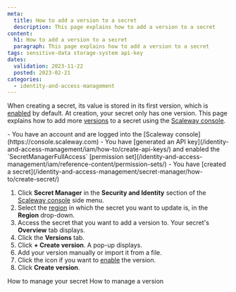 ```yaml
---
meta:
  title: How to add a version to a secret
  description: This page explains how to add a version to a secret
content:
  h1: How to add a version to a secret
  paragraph: This page explains how to add a version to a secret
tags: sensitive-data storage-system api-key
dates:
  validation: 2023-11-22
  posted: 2023-02-21
categories:
  - identity-and-access-management
---
```


When creating a secret, its value is stored in its first version, which is [enabled](/identity-and-access-management/secret-manager/concepts/#enabling-a-version) by default. At creation, your secret only has one version.
This page explains how to add more [versions](/identity-and-access-management/secret-manager/concepts/#version) to a secret using the [Scaleway console](https://console.scaleway.com).

<Macro id="iam-requirements" />

<Message type="requirement">
  - You have an account and are logged into the [Scaleway console](https://console.scaleway.com)
  - You have [generated an API key](/identity-and-access-management/iam/how-to/create-api-keys/) and enabled the `SecretManagerFullAccess` [permission set](/identity-and-access-management/iam/reference-content/permission-sets/)
  - You have [created a secret](/identity-and-access-management/secret-manager/how-to/create-secret/)
</Message>

1. Click **Secret Manager** in the **Security and Identity** section of the [Scaleway console](https://console.scaleway.com/) side menu.
2. Select the [region](/identity-and-access-management/secret-manager/concepts/#region) in which the secret you want to update is, in the **Region** drop-down.
3. Access the secret that you want to add a version to. Your secret's **Overview** tab displays.
4. Click the **Versions** tab.
5. Click **+ Create version**. A pop-up displays.
6. Add your version manually or import it from a file.
7. Click the <Icon name="toggle" /> icon if you want to [enable](/identity-and-access-management/secret-manager/concepts/#enabling-a-version) the version.
8. Click **Create version**.

<Navigation title="See also">
  <PreviousButton to="/identity-and-access-management/secret-manager/how-to/manage-secret/">How to manage your secret</PreviousButton>
  <NextButton to="/identity-and-access-management/secret-manager/how-to/manage-version/">How to manage a version</NextButton>
</Navigation>